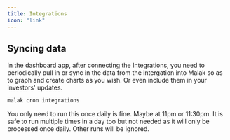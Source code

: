 ```yaml
---
title: Integrations
icon: "link"
---
```


## Syncing data

In the dashboard app, after connecting the Integrations, you need to periodically
pull in or sync in the data from the intergation into Malak so as to graph and create charts
as you wish. Or even include them in your investors' updates.

```sh
malak cron integrations
```

<Info>
  You only need to run this once daily is fine. Maybe at 11pm or 11:30pm. It is
  safe to run multiple times in a day too but not needed as it will only be
  processed once daily. Other runs will be ignored.
</Info>
